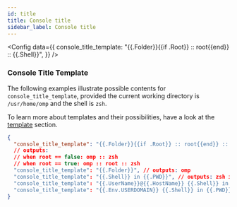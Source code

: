 ```yaml
---
id: title
title: Console title
sidebar_label: Console title
---
```



<Config
  data={{
    console_title_template:
      "{{.Folder}}{{if .Root}} :: root{{end}} :: {{.Shell}}",
  }}
/>

### Console Title Template

The following examples illustrate possible contents for `console_title_template`, provided
the current working directory is `/usr/home/omp` and the shell is `zsh`.

To learn more about templates and their possibilities, have a look at the [template][templates] section.

```json
{
  "console_title_template": "{{.Folder}}{{if .Root}} :: root{{end}} :: {{.Shell}}",
  // outputs:
  // when root == false: omp :: zsh
  // when root == true: omp :: root :: zsh
  "console_title_template": "{{.Folder}}", // outputs: omp
  "console_title_template": "{{.Shell}} in {{.PWD}}", // outputs: zsh in /usr/home/omp
  "console_title_template": "{{.UserName}}@{{.HostName}} {{.Shell}} in {{.PWD}}", // outputs: MyUser@MyMachine zsh in /usr/home/omp
  "console_title_template": "{{.Env.USERDOMAIN}} {{.Shell}} in {{.PWD}}" // outputs: MyCompany zsh in /usr/home/omp
}
```

[sprig]: https://masterminds.github.io/sprig/
[templates]: /docs/configuration/templates
